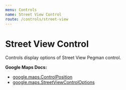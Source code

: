 ```yaml
---
menu: Controls
name: Street View Control
route: /controls/street-view
---
```



# Street View Control

Controls display options of Street View Pegman control.

**Google Maps Docs:**

- [google.maps.ControlPosition](https://developers.google.com/maps/documentation/javascript/reference#ControlPosition)
- [google.maps.StreetViewControlOptions](https://developers.google.com/maps/documentation/javascript/reference#StreetViewControlOptions)

<Playground>
  <DocsMap
    zoom={18}
    center={{ lat: 36.964, lng: -122.015 }}
  >
    <StreetViewControl position="BOTTOM_CENTER" />
  </DocsMap>
</Playground>

<PropsTable of={StreetViewControl} />
